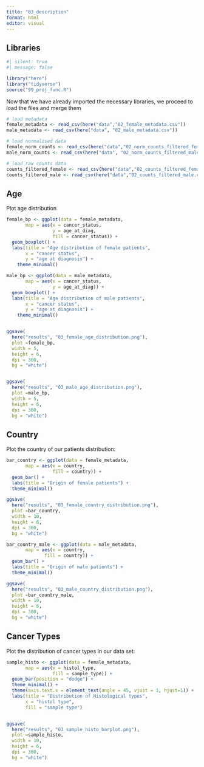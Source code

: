 ```yaml
---
title: "03_description"
format: html
editor: visual
---
```


## Libraries

```r
#| silent: true
#| message: false

library("here")
library("tidyverse")
source("99_proj_func.R")
```

Now that we have already imported the necessary libraries, we proceed to load the files and merge them

```r

# load metadata
female_metadata <- read_csv(here("data","02_female_metadata.csv"))
male_metadata <- read_csv(here("data", "02_male_metadata.csv"))

# load normalised data
female_norm_counts <- read_csv(here("data","02_norm_counts_filtered_female.csv"))
male_norm_counts <- read_csv(here("data", "02_norm_counts_filtered_male.csv"))

# load raw counts data 
counts_filtered_female <- read_csv(here("data","02_counts_filtered_female.csv"))
counts_filtered_male <- read_csv(here("data","02_counts_filtered_male.csv"))
```

## Age

Plot age distribution

```r

female_bp <- ggplot(data = female_metadata,
       map = aes(x = cancer_status,
                 y = age_at_diag,
                 fill = cancer_status)) +
  geom_boxplot() +
  labs(title = "Age distribution of female patients",
       x = "cancer status",
       y = "age at diagnosis") +
    theme_minimal()

male_bp <- ggplot(data = male_metadata,
       map = aes(x = cancer_status,
                 y = age_at_diag)) +
  geom_boxplot() +
  labs(title = "Age distribution of male patients",
       x = "cancer status",
       y = "age at diagnosis") +
    theme_minimal()


ggsave(
  here("results", "03_female_age_distribution.png"), 
  plot =female_bp, 
  width = 5, 
  height = 6, 
  dpi = 300,
  bg = "white")


ggsave(
  here("results", "03_male_age_distribution.png"), 
  plot =male_bp, 
  width = 5, 
  height = 6, 
  dpi = 300,
  bg = "white")
```

## Country

Plot the country of our patients distribution:

```r

bar_country <- ggplot(data = female_metadata,
       map = aes(x = country,
                 fill = country)) +
  geom_bar() +
  labs(title = "Origin of female patients") +
  theme_minimal()

ggsave(
  here("results", "03_female_country_distribution.png"), 
  plot =bar_country, 
  width = 10, 
  height = 6, 
  dpi = 300,
  bg = "white")
```

```r
bar_country_male <- ggplot(data = male_metadata,
       map = aes(x = country,
              fill = country)) +
  geom_bar() +
  labs(title = "Origin of male patients") +
  theme_minimal()

ggsave(
  here("results", "03_male_country_distribution.png"), 
  plot =bar_country_male, 
  width = 10, 
  height = 6, 
  dpi = 300,
  bg = "white")
```

## Cancer Types

Plot the distribution of cancer types in our data set:

```r

sample_histo <- ggplot(data = female_metadata,
       map = aes(x = histol_type,
                 fill = sample_type)) +
  geom_bar(position = "dodge") + 
  theme_minimal() +
  theme(axis.text.x = element_text(angle = 45, vjust = 1, hjust=1)) +
  labs(title = "Distribution of Histological types",
       x = "histol type",
       fill = "sample type")


ggsave(
  here("results", "03_sample_histo_barplot.png"), 
  plot =sample_histo, 
  width = 10, 
  height = 6, 
  dpi = 300,
  bg = "white")

```
